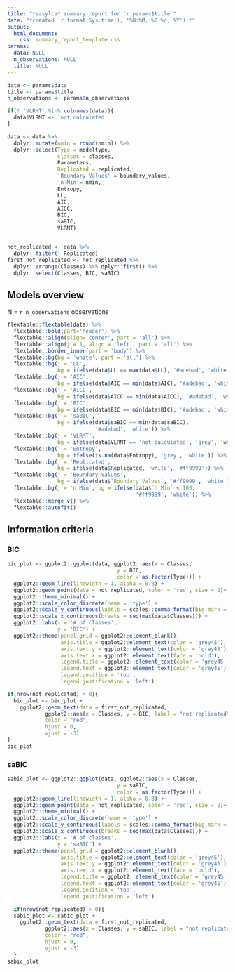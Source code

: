 ```yaml
---
title: "*easylca* summary report for `r params$title`"
date: "*created `r format(Sys.time(), '%H:%M, %B %d, %Y')`*"
output: 
  html_document:
    css: summary_report_template.css
params:
  data: NULL
  n_observations: NULL
  title: NULL
---
```


```r
data <- params$data 
title <- params$title
n_observations <- params$n_observations

if(! 'VLRMT' %in% colnames(data)){
  data$VLRMT <- 'not calculated'
}

data <- data %>% 
  dplyr::mutate(nmin = round(nmin)) %>% 
  dplyr::select(Type = modeltype,
                Classes = classes,
                Parameters, 
                Replicated = replicated, 
                'Boundary Values' = boundary_values,
                'n Min'= nmin,
                Entropy, 
                LL,
                AIC,
                AICC,
                BIC,
                saBIC,
                VLRMT)


not_replicated <- data %>% 
  dplyr::filter(! Replicated)
first_not_replicated <- not_replicated %>% 
  dplyr::arrange(Classes) %>% dplyr::first() %>% 
  dplyr::select(Classes, BIC, saBIC)
```

## Models overview

N = `r n_observations` observations

```r
flextable::flextable(data) %>% 
  flextable::bold(part='header') %>% 
  flextable::align(align='center', part = 'all') %>% 
  flextable::align(j = 1, align = 'left', part = 'all') %>% 
  flextable::border_inner(part = 'body') %>% 
  flextable::bg(bg = 'white', part = 'all') %>% 
  flextable::bg(j = 'LL', 
                bg = ifelse(data$LL == max(data$LL), '#adebad', 'white')) %>%
  flextable::bg(j = 'AIC', 
                bg = ifelse(data$AIC == min(data$AIC), '#adebad', 'white')) %>%
  flextable::bg(j = 'AICC',
                bg = ifelse(data$AICC == min(data$AICC), '#adebad', 'white')) %>%
  flextable::bg(j = 'BIC', 
                bg = ifelse(data$BIC == min(data$BIC), '#adebad', 'white')) %>%
  flextable::bg(j = 'saBIC', 
                bg = ifelse(data$saBIC == min(data$saBIC),
                            '#adebad', 'white')) %>%
  flextable::bg(j = 'VLRMT', 
                bg = ifelse(data$VLRMT == 'not calculated', 'grey', 'white')) %>% 
  flextable::bg(j = 'Entropy', 
                bg = ifelse(is.na(data$Entropy), 'grey', 'white')) %>% 
  flextable::bg(j = 'Replicated', 
                bg = ifelse(data$Replicated, 'white', '#ff9999')) %>% 
  flextable::bg(j = 'Boundary Values', 
                bg = ifelse(data$`Boundary Values`, '#ff9999', 'white')) %>% 
  flextable::bg(j = 'n Min', bg = ifelse(data$`n Min` < 100,
                                         '#ff9999', 'white')) %>% 
  flextable::merge_v() %>% 
  flextable::autofit()
```

## Information criteria

### BIC

```r
bic_plot <- ggplot2::ggplot(data, ggplot2::aes(x = Classes, 
                                   y = BIC, 
                                   color = as.factor(Type))) +
  ggplot2::geom_line(linewidth = 1, alpha = 0.8) +  
  ggplot2::geom_point(data = not_replicated, color = 'red', size = 2)+ 
  ggplot2::theme_minimal() +
  ggplot2::scale_color_discrete(name = 'type') + 
  ggplot2::scale_y_continuous(labels = scales::comma_format(big.mark = ','))+
  ggplot2::scale_x_continuous(breaks = seq(max(data$Classes))) + 
  ggplot2::labs(x = '# of classes',
                y = 'BIC') +
  ggplot2::theme(panel.grid = ggplot2::element_blank(),
                 axis.title = ggplot2::element_text(color = 'grey45'), 
                 axis.text.y = ggplot2::element_text(color = 'grey45'), 
                 axis.text.x = ggplot2::element_text(face = 'bold'),
                 legend.title = ggplot2::element_text(color = 'grey45'), 
                 legend.text = ggplot2::element_text(color = 'grey45'), 
                 legend.position = 'top', 
                 legend.justification = 'left') 

if(nrow(not_replicated) > 0){
  bic_plot <- bic_plot + 
    ggplot2::geom_text(data = first_not_replicated, 
            ggplot2::aes(x = Classes, y = BIC, label = "not replicated"), 
            color = "red", 
            hjust = 0, 
            vjust = -3) 
}
bic_plot
```

### saBIC

```r
sabic_plot <- ggplot2::ggplot(data, ggplot2::aes(x = Classes, 
                                   y = saBIC, 
                                   color = as.factor(Type))) +
  ggplot2::geom_line(linewidth = 1, alpha = 0.8) +  
  ggplot2::geom_point(data = not_replicated, color = 'red', size = 2)+ 
  ggplot2::theme_minimal() +
  ggplot2::scale_color_discrete(name = 'type') + 
  ggplot2::scale_y_continuous(labels = scales::comma_format(big.mark = ','))+
  ggplot2::scale_x_continuous(breaks = seq(max(data$Classes))) + 
  ggplot2::labs(x = '# of classes',
                y = 'saBIC') +
  ggplot2::theme(panel.grid = ggplot2::element_blank(),
                 axis.title = ggplot2::element_text(color = 'grey45'), 
                 axis.text.y = ggplot2::element_text(color = 'grey45'), 
                 axis.text.x = ggplot2::element_text(face = 'bold'),
                 legend.title = ggplot2::element_text(color = 'grey45'), 
                 legend.text = ggplot2::element_text(color = 'grey45'), 
                 legend.position = 'top', 
                 legend.justification = 'left') 

  if(nrow(not_replicated) > 0){
  sabic_plot <- sabic_plot + 
    ggplot2::geom_text(data = first_not_replicated, 
            ggplot2::aes(x = Classes, y = saBIC, label = "not replicated"), 
            color = "red", 
            hjust = 0, 
            vjust = -3) 
  }
sabic_plot
```
